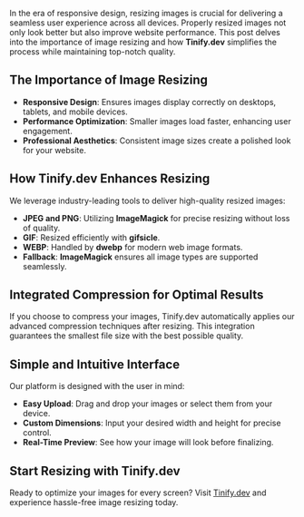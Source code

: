 In the era of responsive design, resizing images is crucial for delivering a seamless user experience across all devices. Properly resized images not only look better but also improve website performance. This post delves into the importance of image resizing and how **Tinify.dev** simplifies the process while maintaining top-notch quality.

## The Importance of Image Resizing

- **Responsive Design**: Ensures images display correctly on desktops, tablets, and mobile devices.
- **Performance Optimization**: Smaller images load faster, enhancing user engagement.
- **Professional Aesthetics**: Consistent image sizes create a polished look for your website.

## How Tinify.dev Enhances Resizing

We leverage industry-leading tools to deliver high-quality resized images:

- **JPEG and PNG**: Utilizing **ImageMagick** for precise resizing without loss of quality.
- **GIF**: Resized efficiently with **gifsicle**.
- **WEBP**: Handled by **dwebp** for modern web image formats.
- **Fallback**: **ImageMagick** ensures all image types are supported seamlessly.

## Integrated Compression for Optimal Results

If you choose to compress your images, Tinify.dev automatically applies our advanced compression techniques after resizing. This integration guarantees the smallest file size with the best possible quality.

## Simple and Intuitive Interface

Our platform is designed with the user in mind:

- **Easy Upload**: Drag and drop your images or select them from your device.
- **Custom Dimensions**: Input your desired width and height for precise control.
- **Real-Time Preview**: See how your image will look before finalizing.

## Start Resizing with Tinify.dev

Ready to optimize your images for every screen? Visit [Tinify.dev](https://tinify.dev) and experience hassle-free image resizing today.
